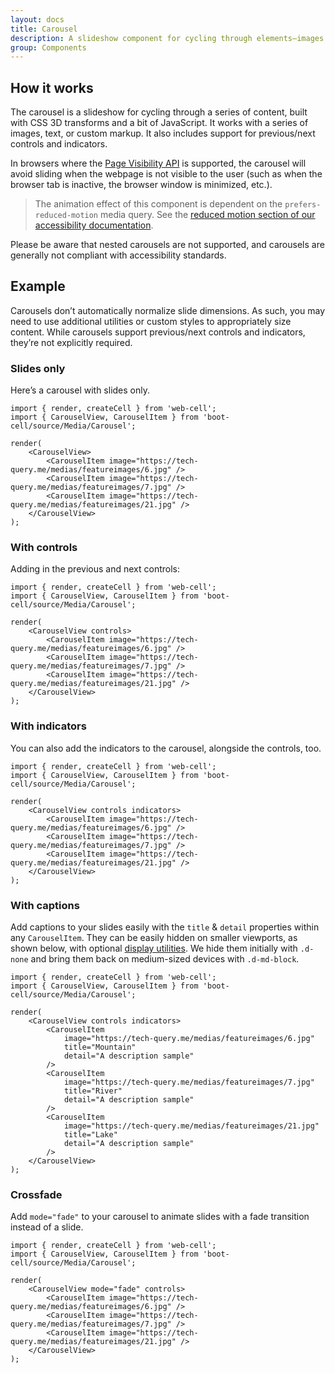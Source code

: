 ```yaml
---
layout: docs
title: Carousel
description: A slideshow component for cycling through elements—images or slides of text—like a carousel.
group: Components
---
```




## How it works

The carousel is a slideshow for cycling through a series of content, built with CSS 3D transforms and a bit of JavaScript.
It works with a series of images, text, or custom markup. It also includes support for previous/next controls and indicators.

In browsers where the [Page Visibility API][1] is supported, the carousel will avoid sliding when the webpage is not visible to the user
(such as when the browser tab is inactive, the browser window is minimized, etc.).

> The animation effect of this component is dependent on the `prefers-reduced-motion` media query.
> See the [reduced motion section of our accessibility documentation][2].

Please be aware that nested carousels are not supported, and carousels are generally not compliant with accessibility standards.

## Example

Carousels don’t automatically normalize slide dimensions. As such, you may need to use additional utilities or custom styles to appropriately size content.
While carousels support previous/next controls and indicators, they’re not explicitly required.

### Slides only

Here’s a carousel with slides only.

<Example>
    <CarouselView>
        <CarouselItem image="https://tech-query.me/medias/featureimages/6.jpg" />
        <CarouselItem image="https://tech-query.me/medias/featureimages/7.jpg" />
        <CarouselItem image="https://tech-query.me/medias/featureimages/21.jpg" />
    </CarouselView>
</Example>

```TSX
import { render, createCell } from 'web-cell';
import { CarouselView, CarouselItem } from 'boot-cell/source/Media/Carousel';

render(
    <CarouselView>
        <CarouselItem image="https://tech-query.me/medias/featureimages/6.jpg" />
        <CarouselItem image="https://tech-query.me/medias/featureimages/7.jpg" />
        <CarouselItem image="https://tech-query.me/medias/featureimages/21.jpg" />
    </CarouselView>
);
```

### With controls

Adding in the previous and next controls:

<Example>
    <CarouselView controls>
        <CarouselItem image="https://tech-query.me/medias/featureimages/6.jpg" />
        <CarouselItem image="https://tech-query.me/medias/featureimages/7.jpg" />
        <CarouselItem image="https://tech-query.me/medias/featureimages/21.jpg" />
    </CarouselView>
</Example>

```TSX
import { render, createCell } from 'web-cell';
import { CarouselView, CarouselItem } from 'boot-cell/source/Media/Carousel';

render(
    <CarouselView controls>
        <CarouselItem image="https://tech-query.me/medias/featureimages/6.jpg" />
        <CarouselItem image="https://tech-query.me/medias/featureimages/7.jpg" />
        <CarouselItem image="https://tech-query.me/medias/featureimages/21.jpg" />
    </CarouselView>
);
```

### With indicators

You can also add the indicators to the carousel, alongside the controls, too.

<Example>
    <CarouselView controls indicators>
        <CarouselItem image="https://tech-query.me/medias/featureimages/6.jpg" />
        <CarouselItem image="https://tech-query.me/medias/featureimages/7.jpg" />
        <CarouselItem image="https://tech-query.me/medias/featureimages/21.jpg" />
    </CarouselView>
</Example>

```TSX
import { render, createCell } from 'web-cell';
import { CarouselView, CarouselItem } from 'boot-cell/source/Media/Carousel';

render(
    <CarouselView controls indicators>
        <CarouselItem image="https://tech-query.me/medias/featureimages/6.jpg" />
        <CarouselItem image="https://tech-query.me/medias/featureimages/7.jpg" />
        <CarouselItem image="https://tech-query.me/medias/featureimages/21.jpg" />
    </CarouselView>
);
```

### With captions

Add captions to your slides easily with the `title` & `detail` properties within any `CarouselItem`.
They can be easily hidden on smaller viewports, as shown below, with optional [display utilities][3].
We hide them initially with `.d-none` and bring them back on medium-sized devices with `.d-md-block`.

<Example>
    <CarouselView controls indicators>
        <CarouselItem
            image="https://tech-query.me/medias/featureimages/6.jpg"
            title="Mountain"
            detail="A description sample"
        />
        <CarouselItem
            image="https://tech-query.me/medias/featureimages/7.jpg"
            title="River"
            detail="A description sample"
        />
        <CarouselItem
            image="https://tech-query.me/medias/featureimages/21.jpg"
            title="Lake"
            detail="A description sample"
        />
    </CarouselView>
</Example>

```TSX
import { render, createCell } from 'web-cell';
import { CarouselView, CarouselItem } from 'boot-cell/source/Media/Carousel';

render(
    <CarouselView controls indicators>
        <CarouselItem
            image="https://tech-query.me/medias/featureimages/6.jpg"
            title="Mountain"
            detail="A description sample"
        />
        <CarouselItem
            image="https://tech-query.me/medias/featureimages/7.jpg"
            title="River"
            detail="A description sample"
        />
        <CarouselItem
            image="https://tech-query.me/medias/featureimages/21.jpg"
            title="Lake"
            detail="A description sample"
        />
    </CarouselView>
);
```

### Crossfade

Add `mode="fade"` to your carousel to animate slides with a fade transition instead of a slide.

<Example>
    <CarouselView mode="fade" controls>
        <CarouselItem image="https://tech-query.me/medias/featureimages/6.jpg" />
        <CarouselItem image="https://tech-query.me/medias/featureimages/7.jpg" />
        <CarouselItem image="https://tech-query.me/medias/featureimages/21.jpg" />
    </CarouselView>
</Example>

```TSX
import { render, createCell } from 'web-cell';
import { CarouselView, CarouselItem } from 'boot-cell/source/Media/Carousel';

render(
    <CarouselView mode="fade" controls>
        <CarouselItem image="https://tech-query.me/medias/featureimages/6.jpg" />
        <CarouselItem image="https://tech-query.me/medias/featureimages/7.jpg" />
        <CarouselItem image="https://tech-query.me/medias/featureimages/21.jpg" />
    </CarouselView>
);
```

[1]: https://www.w3.org/TR/page-visibility/
[2]: https://getbootstrap.com/docs/4.5/getting-started/accessibility/#reduced-motion
[3]: https://getbootstrap.com/docs/4.5/utilities/display/
